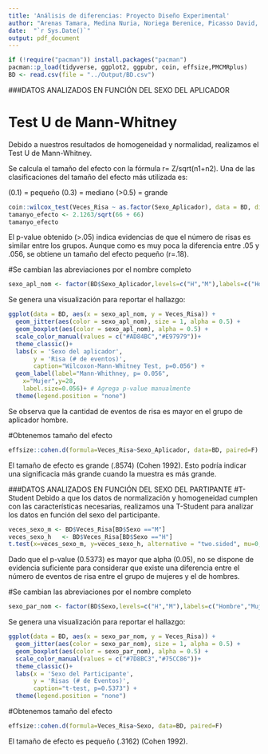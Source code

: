 ```yaml
---
title: 'Análisis de diferencias: Proyecto Diseño Experimental'
author: "Arenas Tamara, Medina Nuria, Noriega Berenice, Picasso David, Ruiz Braulio, Vázquez Mariana"
date:  "`r Sys.Date()`"
output: pdf_document
---
```



```r
if (!require("pacman")) install.packages("pacman")
pacman::p_load(tidyverse, ggplot2, ggpubr, coin, effsize,PMCMRplus)
BD <- read.csv(file = "../Output/BD.csv")
```

###DATOS ANALIZADOS EN FUNCIÓN DEL SEXO DEL APLICADOR

# Test U de Mann-Whitney

Debido a nuestros resultados de homogeneidad y normalidad, realizamos el Test U de Mann-Whitney.

Se calcula el tamaño del efecto con la fórmula r= Z/sqrt(n1+n2). Una de las clasificaciones del tamaño del efecto más utilizada es:

(0.1) = pequeño
(0.3) = mediano
(>0.5) = grande

```r
coin::wilcox_test(Veces_Risa ~ as.factor(Sexo_Aplicador), data = BD, distribution = "exact", conf.int=0.95)
tamanyo_efecto <- 2.1263/sqrt(66 + 66)
tamanyo_efecto
```

El p-value obtenido (>.05) indica evidencias de que el número de risas es similar entre los grupos. Aunque como es muy poca la diferencia entre .05 y .056, se obtiene un tamaño del efecto pequeño (r=.18).

#Se cambian las abreviaciones por el nombre completo
```r
sexo_apl_nom <- factor(BD$Sexo_Aplicador,levels=c("H","M"),labels=c("Hombre","Mujer"))
```

Se genera una visualización para reportar el hallazgo:

```r
ggplot(data = BD, aes(x = sexo_apl_nom, y = Veces_Risa)) + 
  geom_jitter(aes(color = sexo_apl_nom), size = 1, alpha = 0.5) +
  geom_boxplot(aes(color = sexo_apl_nom), alpha = 0.5) + 
  scale_color_manual(values = c("#AD84BC","#E97979"))+
  theme_classic()+
  labs(x = 'Sexo del aplicador',
       y = 'Risa (# de eventos)',
       caption="Wilcoxon-Mann-Whitney Test, p=0.056") +
  geom_label(label="Mann-Whithney, p= 0.056", 
    x="Mujer",y=28,
    label.size=0.056)+ # Agrega p-value manualmente
  theme(legend.position = "none")
```
Se observa que la cantidad de eventos de risa es mayor en el grupo de aplicador hombre. 

#Obtenemos tamaño del efecto

```r
effsize::cohen.d(formula=Veces_Risa~Sexo_Aplicador, data=BD, paired=F)
```

El tamaño de efecto es grande (.8574) (Cohen 1992). Esto podría indicar una significacia más grande cuando la muestra es más grande.

###DATOS ANALIZADOS EN FUNCIÓN DEL SEXO DEL PARTIPANTE
#T-Student
Debido a que los datos de normalización y homogeneidad cumplen con las características necesarias, realizamos una T-Student para analizar los datos en función del sexo del participante.

```r
veces_sexo_m <- BD$Veces_Risa[BD$Sexo =="M"]
veces_sexo_h   <- BD$Veces_Risa[BD$Sexo =="H"]
t.test(x=veces_sexo_m, y=veces_sexo_h, alternative = "two.sided", mu=0, var.equal = T, conf.level = 0.95)
```
Dado que el p-value (0.5373) es mayor que alpha (0.05), no se dispone de evidencia suficiente para considerar que existe una diferencia entre el número de eventos de risa entre el grupo de mujeres y el de hombres. 

#Se cambian las abreviaciones por el nombre completo
```r
sexo_par_nom <- factor(BD$Sexo,levels=c("H","M"),labels=c("Hombre","Mujer"))
```

Se genera una visualización para reportar el hallazgo:

```r
ggplot(data = BD, aes(x = sexo_par_nom, y = Veces_Risa)) + 
  geom_jitter(aes(color = sexo_par_nom), size = 1, alpha = 0.5) +
  geom_boxplot(aes(color = sexo_par_nom), alpha = 0.5) + 
  scale_color_manual(values = c("#7D8BC3","#75CC86"))+
  theme_classic()+
  labs(x = 'Sexo del Participante',
       y = 'Risas (# de Eventos)',
       caption="t-test, p=0.5373") +
  theme(legend.position = "none")
```

#Obtenemos tamaño del efecto

```r
effsize::cohen.d(formula=Veces_Risa~Sexo, data=BD, paired=F)
```

El tamaño de efecto es pequeño (.3162) (Cohen 1992).